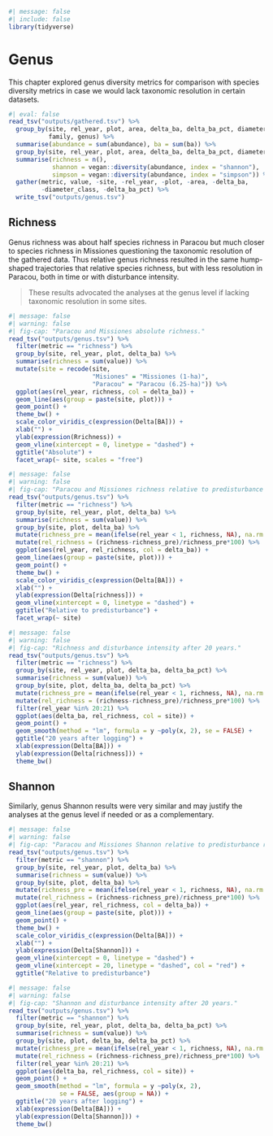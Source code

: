 ```r
#| message: false
#| include: false
library(tidyverse)
```

# Genus {.unnumbered}

This chapter explored genus diversity metrics for comparison with species diversity metrics in case we would lack taxonomic resolution in certain datasets.

```r
#| eval: false
read_tsv("outputs/gathered.tsv") %>% 
  group_by(site, rel_year, plot, area, delta_ba, delta_ba_pct, diameter_class,
           family, genus) %>% 
  summarise(abundance = sum(abundance), ba = sum(ba)) %>% 
  group_by(site, rel_year, plot, area, delta_ba, delta_ba_pct, diameter_class) %>% 
  summarise(richness = n(),
            shannon = vegan::diversity(abundance, index = "shannon"),
            simpson = vegan::diversity(abundance, index = "simpson")) %>% 
  gather(metric, value, -site, -rel_year, -plot, -area, -delta_ba, 
         -diameter_class, -delta_ba_pct) %>% 
  write_tsv("outputs/genus.tsv")
```

## Richness

Genus richness was about half species richness in Paracou but much closer to species richness in Missiones questioning the taxonomic resolution of the gathered data. Thus relative genus richness resulted in the same hump-shaped trajectories that relative species richness, but with less resolution in Paracou, both in time or with disturbance intensity.

> These results advocated the analyses at the genus level if lacking taxonomic resolution in some sites.

```r
#| message: false
#| warning: false
#| fig-cap: "Paracou and Missiones absolute richness."
read_tsv("outputs/genus.tsv") %>% 
  filter(metric == "richness") %>% 
  group_by(site, rel_year, plot, delta_ba) %>% 
  summarise(richness = sum(value)) %>% 
  mutate(site = recode(site,
                       "Misiones" = "Missiones (1-ha)",
                       "Paracou" = "Paracou (6.25-ha)")) %>% 
  ggplot(aes(rel_year, richness, col = delta_ba)) +
  geom_line(aes(group = paste(site, plot))) +
  geom_point() +
  theme_bw() +
  scale_color_viridis_c(expression(Delta[BA])) +
  xlab("") + 
  ylab(expression(Rrichness)) +
  geom_vline(xintercept = 0, linetype = "dashed") +
  ggtitle("Absolute") +
  facet_wrap(~ site, scales = "free")
```

```r
#| message: false
#| warning: false
#| fig-cap: "Paracou and Missiones richness relative to predisturbance richness."
read_tsv("outputs/genus.tsv") %>% 
  filter(metric == "richness") %>% 
  group_by(site, rel_year, plot, delta_ba) %>% 
  summarise(richness = sum(value)) %>% 
  group_by(site, plot, delta_ba) %>% 
  mutate(richness_pre = mean(ifelse(rel_year < 1, richness, NA), na.rm = T)) %>% 
  mutate(rel_richness = (richness-richness_pre)/richness_pre*100) %>% 
  ggplot(aes(rel_year, rel_richness, col = delta_ba)) +
  geom_line(aes(group = paste(site, plot))) +
  geom_point() +
  theme_bw() +
  scale_color_viridis_c(expression(Delta[BA])) +
  xlab("") + 
  ylab(expression(Delta[richness])) +
  geom_vline(xintercept = 0, linetype = "dashed") +
  ggtitle("Relative to predisturbance") +
  facet_wrap(~ site)
```

```r
#| message: false
#| warning: false
#| fig-cap: "Richness and disturbance intensity after 20 years."
read_tsv("outputs/genus.tsv") %>% 
  filter(metric == "richness") %>% 
  group_by(site, rel_year, plot, delta_ba, delta_ba_pct) %>% 
  summarise(richness = sum(value)) %>% 
  group_by(site, plot, delta_ba, delta_ba_pct) %>% 
  mutate(richness_pre = mean(ifelse(rel_year < 1, richness, NA), na.rm = T)) %>% 
  mutate(rel_richness = (richness-richness_pre)/richness_pre*100) %>% 
  filter(rel_year %in% 20:21) %>% 
  ggplot(aes(delta_ba, rel_richness, col = site)) +
  geom_point() +
  geom_smooth(method = "lm", formula = y ~poly(x, 2), se = FALSE) +
  ggtitle("20 years after logging") +
  xlab(expression(Delta[BA])) +
  ylab(expression(Delta[richness])) +
  theme_bw()
```

## Shannon

Similarly, genus Shannon results were very similar and may justify the analyses at the genus level if needed or as a complementary.

```r
#| message: false
#| warning: false
#| fig-cap: "Paracou and Missiones Shannon relative to predisturbance richness."
read_tsv("outputs/genus.tsv") %>% 
  filter(metric == "shannon") %>% 
  group_by(site, rel_year, plot, delta_ba) %>% 
  summarise(richness = sum(value)) %>% 
  group_by(site, plot, delta_ba) %>% 
  mutate(richness_pre = mean(ifelse(rel_year < 1, richness, NA), na.rm = T)) %>% 
  mutate(rel_richness = (richness-richness_pre)/richness_pre*100) %>% 
  ggplot(aes(rel_year, rel_richness, col = delta_ba)) +
  geom_line(aes(group = paste(site, plot))) +
  geom_point() +
  theme_bw() +
  scale_color_viridis_c(expression(Delta[BA])) +
  xlab("") + 
  ylab(expression(Delta[Shannon])) +
  geom_vline(xintercept = 0, linetype = "dashed") +
  geom_vline(xintercept = 20, linetype = "dashed", col = "red") +
  ggtitle("Relative to predisturbance")
```

```r
#| message: false
#| warning: false
#| fig-cap: "Shannon and disturbance intensity after 20 years."
read_tsv("outputs/genus.tsv") %>% 
  filter(metric == "shannon") %>% 
  group_by(site, rel_year, plot, delta_ba, delta_ba_pct) %>% 
  summarise(richness = sum(value)) %>% 
  group_by(site, plot, delta_ba, delta_ba_pct) %>% 
  mutate(richness_pre = mean(ifelse(rel_year < 1, richness, NA), na.rm = T)) %>% 
  mutate(rel_richness = (richness-richness_pre)/richness_pre*100) %>% 
  filter(rel_year %in% 20:21) %>% 
  ggplot(aes(delta_ba, rel_richness, col = site)) +
  geom_point() +
  geom_smooth(method = "lm", formula = y ~poly(x, 2),
              se = FALSE, aes(group = NA)) +
  ggtitle("20 years after logging") +
  xlab(expression(Delta[BA])) +
  ylab(expression(Delta[Shannon])) +
  theme_bw()
```
